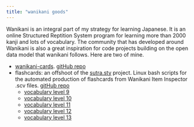```yaml
---
title: "wanikani goods"
---
```


Wanikani is an integral part of my strategy for learning Japanese. It is an online Structured Reptition System program for learning more than 2000 kanji and lots of vocabulary. The community that has developed around Wanikani is also a great inspiration for code projects building on the open data model that wanikani follows. Here are two of mine.

- [wanikani-cards](kanji-two-sided.pdf). [gitHub repo](https://github.com/gwmatthews/wanikani-cards)
- flashcards: an offshoot of the [sutra.sty](https://gwmatthews.github.io/sutra-styles.pdf) project. Linux bash scripts for the automated production of flashcards from Wanikani Item Inspector .scv files. [gitHub repo](https://github.com/gwmatthews/TheFourVows/tree/main/flashcards)
  - [vocabulary level 9](vocab-9.pdf)
  - [vocabulary level 10](vocab-10.pdf)
  - [vocabulary level 11](vocab-11.pdf)
  - [vocabulary level 12](vocab-12.pdf)
  - [vocabulary level 13](vocab-13.pdf)
  